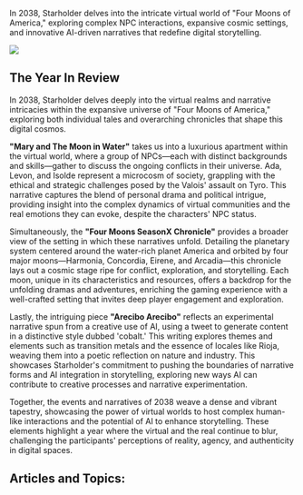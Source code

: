 In 2038, Starholder delves into the intricate virtual world of "Four Moons of America," exploring complex NPC interactions, expansive cosmic settings, and innovative AI-driven narratives that redefine digital storytelling.

![](2038_moon_lounge.png)

## The Year In Review

In 2038, Starholder delves deeply into the virtual realms and narrative intricacies within the expansive universe of "Four Moons of America," exploring both individual tales and overarching chronicles that shape this digital cosmos.

**"Mary and The Moon in Water"** takes us into a luxurious apartment within the virtual world, where a group of NPCs—each with distinct backgrounds and skills—gather to discuss the ongoing conflicts in their universe. Ada, Levon, and Isolde represent a microcosm of society, grappling with the ethical and strategic challenges posed by the Valois' assault on Tyro. This narrative captures the blend of personal drama and political intrigue, providing insight into the complex dynamics of virtual communities and the real emotions they can evoke, despite the characters' NPC status.

Simultaneously, the **"Four Moons SeasonX Chronicle"** provides a broader view of the setting in which these narratives unfold. Detailing the planetary system centered around the water-rich planet America and orbited by four major moons—Harmonia, Concordia, Eirene, and Arcadia—this chronicle lays out a cosmic stage ripe for conflict, exploration, and storytelling. Each moon, unique in its characteristics and resources, offers a backdrop for the unfolding dramas and adventures, enriching the gaming experience with a well-crafted setting that invites deep player engagement and exploration.

Lastly, the intriguing piece **"Arecibo Arecibo"** reflects an experimental narrative spun from a creative use of AI, using a tweet to generate content in a distinctive style dubbed 'cobalt.' This writing explores themes and elements such as transition metals and the essence of locales like Rioja, weaving them into a poetic reflection on nature and industry. This showcases Starholder's commitment to pushing the boundaries of narrative forms and AI integration in storytelling, exploring new ways AI can contribute to creative processes and narrative experimentation.

Together, the events and narratives of 2038 weave a dense and vibrant tapestry, showcasing the power of virtual worlds to host complex human-like interactions and the potential of AI to enhance storytelling. These elements highlight a year where the virtual and the real continue to blur, challenging the participants' perceptions of reality, agency, and authenticity in digital spaces.‍‍‍

## Articles and Topics:
